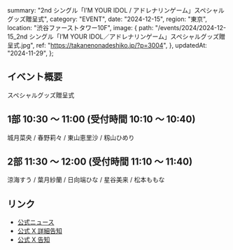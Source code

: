   summary: "2nd シングル「I’M YOUR IDOL / アドレナリンゲーム」スペシャルグッズ贈呈式",
  category: "EVENT",
  date: "2024-12-15",
  region: "東京",
  location: "渋谷ファーストタワー10F",
  image: {
    path: "/events/2024/2024-12-15_2nd シングル「I’M YOUR IDOL／アドレナリンゲーム」スペシャルグッズ贈呈式.jpg",
    ref: "https://takanenonadeshiko.jp/?p=3004",
  },
  updatedAt: "2024-11-29",
};

## イベント概要

スペシャルグッズ贈呈式

## 1部 10:30 〜 11:00 (受付時間 10:10 〜 10:40)

城月菜央 / 春野莉々 / 東山恵里沙 / 籾山ひめり

## 2部 11:30 〜 12:00 (受付時間 11:10 〜 11:40)

涼海すう / 葉月紗蘭 / 日向端ひな / 星谷美来 / 松本ももな

## リンク

- [公式ニュース](https://takanenonadeshiko.jp/?p=3004)
- [公式 X 詳細告知](https://x.com/takanenofficial/status/1862421379460866133)
- [公式 X 告知](https://x.com/takanenofficial/status/1857349224863813931)

